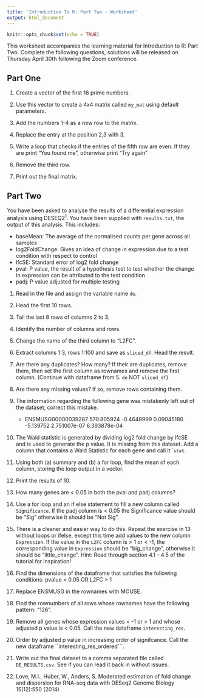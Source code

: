 ```yaml
---
title: 'Introduction To R: Part Two - Worksheet'
output: html_document
---
```


```r
knitr::opts_chunk$set(echo = TRUE)
```

This worksheet accompanies the learning material for Introduction to R: Part Two. 
Complete the following questions, solutions will be released on Thursday April 30th following the Zoom conference.

## Part One

1. Create a vector of the first 16 prime numbers.

2. Use this vector to create a 4x4 matrix called ```my_mat``` using default parameters.

3. Add the numbers 1-4 as a new row to the matrix.

4. Replace the entry at the position 2,3 with 3.

5. Write a loop that checks if the entries of the fifth row are even. If they are print "You found me", otherwise print "Try again"

6. Remove the third row.

7. Print out the final matrix.




## Part Two
You have been asked to analyse the results of a differential expression analysis using DESEQ2<sup>1</sup>. You have been supplied with ```results.txt```, the output of this analysis. This includes:

- baseMean: The average of the normalised counts per gene across all samples
- log2FoldChange: Gives an idea of change in expression due to a test condition with respect to control
- lfcSE: Standard error of log2 fold change
- pval: P value, the result of a hypothesis test to test whether the change in expression can be attributed to the test condition
- padj: P value adjusted for multiple testing

1. Read in the file and assign the variable name  ```de```.

2. Head the first 10 rows.

3. Tail the last 8 rows of columns 2 to 3.

4. Identify the number of columns and rows.

5. Change the name of the third column to "L2FC".

6. Extract columns 1:3, rows 1:100 and save as ```sliced_df```. Head the result.

7. Are there any duplicates? How many? If their are duplicates, remove them, then set the first column as rownames and remove the first column. (Continue with dataframe from 5. ```de``` NOT ```sliced_df```)

8. Are there any missing values? If so, remove rows containing them.

9. The information regarding the following gene was mistakenly left out of the dataset, correct this mistake.
   - ENSMUSG00000039287	570.805924	-0.4648999	0.09045180	-5.139752	2.751007e-07	6.393878e-04
   
   
10. The Wald statistic is generated by dividing log2 fold change by lfcSE and is used to generate the p value. It is missing from this dataset. Add a column that contains a Wald Statistic for each gene and call it ```stat``.

11. Using both (a) summary and (b) a for loop, find the mean of each column, storing the loop output in a vector.

12. Print the results of 10.

13. How many genes are < 0.05 in both the pval and padj columns?

14. Use a for loop and an if else statement to fill a new column called ```Significance```. If the padj column is < 0.05 the Significance value should be "Sig" otherwise it should be "Not Sig".

15. There is a cleaner and easier way to do this. Repeat the exercise in 13 without loops or ifelse, except this time add values to the new column ```Expression```. If the value in the ```L2FC``` column is > 1 or < -1, the corresponding value in ```Expression``` should be "big_change", otherwise it should be "little_change". Hint: Read through section 4.1 - 4.5 of the tutorial for inspiration!

16. Find the dimensions of the dataframe that satisfies the following conditions:
    pvalue < 0.05 
    OR
    L2FC > 1

17. Replace ENSMUSG in the rownames with MOUSE.

18. Find the rownumbers of all rows whose rownames have the following pattern: "126".

19. Remove all genes whose expression values < -1 or > 1 and whose adjusted p value is < 0.05. Call the new dataframe ```interesting_res```.

20. Order by adjusted p value in increasing order of signifcance. Call the new dataframe ``interesting_res_ordered```.

21. Write out the final dataset to a comma separated file called ```DE_RESULTS.csv```. See if you can read it back in without issues.



1. Love, M.I., Huber, W., Anders, S. Moderated estimation of fold change and dispersion for RNA-seq data with DESeq2 Genome Biology 15(12):550 (2014)




